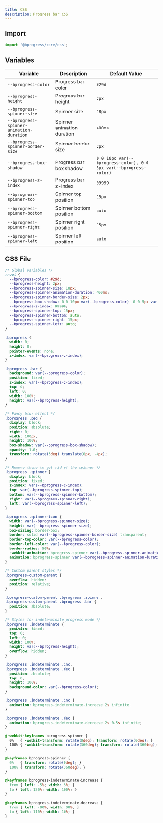 ```yaml
---
title: CSS
description: Progress bar CSS
---
```


## Import 

```js
import '@bprogress/core/css';
```

## Variables

| Variable | Description | Default Value |
|----------|-------------|---------------|
| `--bprogress-color` | Progress bar color | `#29d` |
| `--bprogress-height` | Progress bar height | `2px` |
| `--bprogress-spinner-size` | Spinner size | `18px` |
| `--bprogress-spinner-animation-duration` | Spinner animation duration | `400ms` |
| `--bprogress-spinner-border-size` | Spinner border size | `2px` |
| `--bprogress-box-shadow` | Progress bar box shadow | `0 0 10px var(--bprogress-color), 0 0 5px var(--bprogress-color)` |
| `--bprogress-z-index` | Progress bar z-index | `99999` |
| `--bprogress-spinner-top` | Spinner top position | `15px` |
| `--bprogress-spinner-bottom` | Spinner bottom position | `auto` |
| `--bprogress-spinner-right` | Spinner right position | `15px` |
| `--bprogress-spinner-left` | Spinner left position | `auto` |

## CSS File

```css
/* Global variables */
:root {
  --bprogress-color: #29d;
  --bprogress-height: 2px;
  --bprogress-spinner-size: 18px;
  --bprogress-spinner-animation-duration: 400ms;
  --bprogress-spinner-border-size: 2px;
  --bprogress-box-shadow: 0 0 10px var(--bprogress-color), 0 0 5px var(--bprogress-color);
  --bprogress-z-index: 99999;
  --bprogress-spinner-top: 15px;
  --bprogress-spinner-bottom: auto;
  --bprogress-spinner-right: 15px;
  --bprogress-spinner-left: auto;
}

.bprogress {
  width: 0;
  height: 0;
  pointer-events: none;
  z-index: var(--bprogress-z-index);
}

.bprogress .bar {
  background: var(--bprogress-color);
  position: fixed;
  z-index: var(--bprogress-z-index);
  top: 0;
  left: 0;
  width: 100%;
  height: var(--bprogress-height);
}

/* Fancy blur effect */
.bprogress .peg {
  display: block;
  position: absolute;
  right: 0;
  width: 100px;
  height: 100%;
  box-shadow: var(--bprogress-box-shadow);
  opacity: 1.0;
  transform: rotate(3deg) translate(0px, -4px);
}

/* Remove these to get rid of the spinner */
.bprogress .spinner {
  display: block;
  position: fixed;
  z-index: var(--bprogress-z-index);
  top: var(--bprogress-spinner-top);
  bottom: var(--bprogress-spinner-bottom);
  right: var(--bprogress-spinner-right);
  left: var(--bprogress-spinner-left);
}

.bprogress .spinner-icon {
  width: var(--bprogress-spinner-size);
  height: var(--bprogress-spinner-size);
  box-sizing: border-box;
  border: solid var(--bprogress-spinner-border-size) transparent;
  border-top-color: var(--bprogress-color);
  border-left-color: var(--bprogress-color);
  border-radius: 50%;
  -webkit-animation: bprogress-spinner var(--bprogress-spinner-animation-duration) linear infinite;
  animation: bprogress-spinner var(--bprogress-spinner-animation-duration) linear infinite;
}

/* Custom parent styles */
.bprogress-custom-parent {
  overflow: hidden;
  position: relative;
}

.bprogress-custom-parent .bprogress .spinner,
.bprogress-custom-parent .bprogress .bar {
  position: absolute;
}

/* Styles for indeterminate progress mode */
.bprogress .indeterminate {
  position: fixed;
  top: 0;
  left: 0;
  width: 100%;
  height: var(--bprogress-height);
  overflow: hidden;
}

.bprogress .indeterminate .inc,
.bprogress .indeterminate .dec {
  position: absolute;
  top: 0;
  height: 100%;
  background-color: var(--bprogress-color);
}

.bprogress .indeterminate .inc {
  animation: bprogress-indeterminate-increase 2s infinite;
}

.bprogress .indeterminate .dec {
  animation: bprogress-indeterminate-decrease 2s 0.5s infinite;
}

@-webkit-keyframes bprogress-spinner {
  0%   { -webkit-transform: rotate(0deg); transform: rotate(0deg); }
  100% { -webkit-transform: rotate(360deg); transform: rotate(360deg); }
}

@keyframes bprogress-spinner {
  0%   { transform: rotate(0deg); }
  100% { transform: rotate(360deg); }
}

@keyframes bprogress-indeterminate-increase {
  from { left: -5%; width: 5%; }
  to { left: 130%; width: 100%; }
}

@keyframes bprogress-indeterminate-decrease {
  from { left: -80%; width: 80%; }
  to { left: 110%; width: 10%; }
}
```